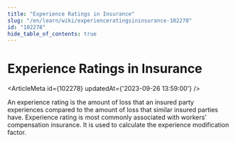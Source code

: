 ```yaml
---
title: "Experience Ratings in Insurance"
slug: "/en/learn/wiki/experienceratingsininsurance-102278"
id: "102278"
hide_table_of_contents: true
---
```



# Experience Ratings in Insurance

<ArticleMeta id={102278} updatedAt={'2023-09-26 13:59:00'} />
<div className='border-solid border-b border-t-0 my-4 border-[var(--ifm-color-gray-300)]' />

An experience rating is the amount of loss that an insured party experiences compared to the amount of loss that similar insured parties have. Experience rating is most commonly associated with workers’ compensation insurance. It is used to calculate the experience modification factor.
